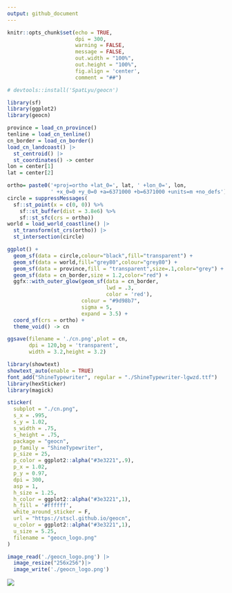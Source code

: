 ```yaml
---
output: github_document
---
```


```r
knitr::opts_chunk$set(echo = TRUE,
                      dpi = 300,
                      warning = FALSE,
                      message = FALSE,
                      out.width = "100%",
                      out.height = "100%",
                      fig.align = 'center',
                      comment = "##")
```

```r
# devtools::install('SpatLyu/geocn')

library(sf)
library(ggplot2)
library(geocn)

province = load_cn_province()
tenline = load_cn_tenline()
cn_border = load_cn_border()
load_cn_landcoast() |> 
  st_centroid() |> 
  st_coordinates() -> center
lon = center[1]
lat = center[2]

ortho= paste0('+proj=ortho +lat_0=', lat, ' +lon_0=', lon,
              ' +x_0=0 +y_0=0 +a=6371000 +b=6371000 +units=m +no_defs')
circle = suppressMessages(
  sf::st_point(x = c(0, 0)) %>%
    sf::st_buffer(dist = 3.8e6) %>%
    sf::st_sfc(crs = ortho)) 
world = load_world_coastline() |> 
  st_transform(st_crs(ortho)) |> 
  st_intersection(circle)

ggplot() +
  geom_sf(data = circle,colour="black",fill="transparent") +
  geom_sf(data = world,fill="grey80",colour="grey80") +
  geom_sf(data = province,fill = "transparent",size=.1,color="grey") + 
  geom_sf(data = cn_border,size = 1.2,color="red") +
  ggfx::with_outer_glow(geom_sf(data = cn_border,
                                lwd = .3,
                                color = 'red'),
                        colour = "#9d98b7",
                        sigma = 5,
                        expand = 3.5) +
  coord_sf(crs = ortho) +
  theme_void() -> cn

ggsave(filename = './cn.png',plot = cn,
       dpi = 120,bg = 'transparent',
       width = 3.2,height = 3.2)

library(showtext)
showtext_auto(enable = TRUE)
font_add("ShineTypewriter", regular = "./ShineTypewriter-lgwzd.ttf")
library(hexSticker)
library(magick)

sticker(
  subplot = "./cn.png",
  s_x = .995,
  s_y = 1.02,
  s_width = .75,
  s_height = .75,
  package = "geocn",
  p_family = "ShineTypewriter",
  p_size = 25,
  p_color = ggplot2::alpha("#3e3221",.9),
  p_x = 1.02,
  p_y = 0.97,
  dpi = 300,
  asp = 1,
  h_size = 1.25,
  h_color = ggplot2::alpha("#3e3221",1),
  h_fill = '#ffffff',
  white_around_sticker = F,
  url = "https://stscl.github.io/geocn",
  u_color = ggplot2::alpha("#3e3221",1),
  u_size = 5.25,
  filename = "geocn_logo.png"
)

image_read('./geocn_logo.png') |> 
  image_resize("256x256")|> 
  image_write('./geocn_logo.png')
```


![](./geocn_logo.png)
